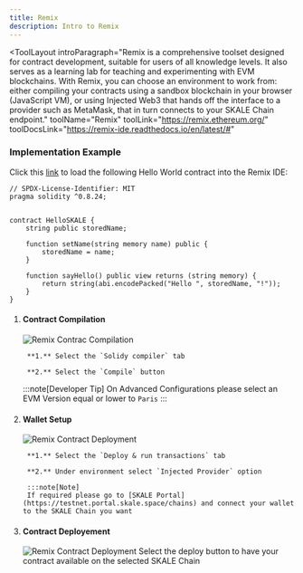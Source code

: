 ```yaml
---
title: Remix
description: Intro to Remix
---
```




<ToolLayout
	introParagraph="Remix is a comprehensive toolset designed for contract development, suitable for users of all knowledge levels. It also serves as a learning lab for teaching and experimenting with EVM blockchains.
    With Remix, you can choose an environment to work from: either compiling your contracts using a sandbox blockchain in your browser (JavaScript VM), or using Injected Web3 that hands off the interface to a provider such as MetaMask, that in turn connects to your SKALE Chain endpoint."
	toolName="Remix"
	toolLink="https://remix.ethereum.org/"
	toolDocsLink="https://remix-ide.readthedocs.io/en/latest/#"
>

</ToolLayout>

### Implementation Example

Click this [link](https://remix.ethereum.org/?#code=Ly8gU1BEWC1MaWNlbnNlLUlkZW50aWZpZXI6IE1JVApwcmFnbWEgc29saWRpdHkgXjAuOC4yNDsKCgpjb250cmFjdCBIZWxsb1NLQUxFIHsKICAgIHN0cmluZyBwdWJsaWMgc3RvcmVkTmFtZTsKCiAgICBmdW5jdGlvbiBzZXROYW1lKHN0cmluZyBtZW1vcnkgbmFtZSkgcHVibGljIHsKICAgICAgICBzdG9yZWROYW1lID0gbmFtZTsKICAgIH0KCiAgICBmdW5jdGlvbiBzYXlIZWxsbygpIHB1YmxpYyB2aWV3IHJldHVybnMgKHN0cmluZyBtZW1vcnkpIHsKICAgICAgICByZXR1cm4gc3RyaW5nKGFiaS5lbmNvZGVQYWNrZWQoIkhlbGxvICIsIHN0b3JlZE5hbWUsICIhIikpOwogICAgfQp9) to load the following Hello World contract into the Remix IDE:

```solidity
// SPDX-License-Identifier: MIT
pragma solidity ^0.8.24;


contract HelloSKALE {
    string public storedName;

    function setName(string memory name) public {
        storedName = name;
    }

    function sayHello() public view returns (string memory) {
        return string(abi.encodePacked("Hello ", storedName, "!"));
    }
}
```

<Steps>

1. #### Contract Compilation 

    <Image src={remixCompile} alt="Remix Contrac Compilation"/>

        **1.** Select the `Solidy compiler` tab
        
        **2.** Select the `Compile` button

    :::note[Developer Tip]
    On Advanced Configurations please select an EVM Version equal or lower to `Paris`
    :::

2. #### Wallet Setup

    <Image src={remixWallet} alt="Remix Contract Deployment"/>

        **1.** Select the `Deploy & run transactions` tab
        
        **2.** Under environment select `Injected Provider` option

        :::note[Note]
        If required please go to [SKALE Portal](https://testnet.portal.skale.space/chains) and connect your wallet to the SKALE Chain you want
        


3. #### Contract Deployement

    <Image src={remixBtnDeploy} alt="Remix Contract Deployment"/>
    Select the deploy button to have your contract available on the selected SKALE Chain



</Steps>
